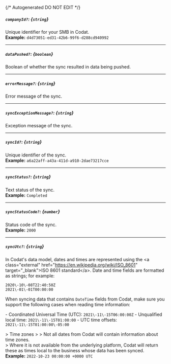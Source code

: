 {/* Autogenerated DO NOT EDIT  */}
##### `companyId?`: *{`string`}*
Unique identifier for your SMB in Codat.
<br/>
**Example:** `d4d73051-ed31-42b6-99f6-d288cd940992`

---
##### `dataPushed?`: *{`boolean`}*
Boolean of whether the sync resulted in data being pushed.

---
##### `errorMessage?`: *{`string`}*
Error message of the sync.

---
##### `syncExceptionMessage?`: *{`string`}*
Exception message of the sync.

---
##### `syncId?`: *{`string`}*
Unique identifier of the sync.
<br/>
**Example:** `a6a22aff-a43a-411d-a910-2dae73217cce`

---
##### `syncStatus?`: *{`string`}*
Text status of the sync.
<br/>
**Example:** `Completed`

---
##### `syncStatusCode?`: *{`number`}*
Status code of the sync.
<br/>
**Example:** `2000`

---
##### `syncUtc?`: *{`string`}*
In Codat's data model, dates and times are represented using the \<a class\="external" href\="https://en.wikipedia.org/wiki/ISO_8601" target\="_blank"\>ISO 8601 standard\</a\>. Date and time fields are formatted as strings; for example:

```
2020\-10\-08T22:40:50Z
2021\-01\-01T00:00:00
```



When syncing data that contains `DateTime` fields from Codat, make sure you support the following cases when reading time information:

\- Coordinated Universal Time (UTC): `2021\-11\-15T06:00:00Z`
\- Unqualified local time: `2021\-11\-15T01:00:00`
\- UTC time offsets: `2021\-11\-15T01:00:00\-05:00`

\> Time zones
\> 
\> Not all dates from Codat will contain information about time zones.  
\> Where it is not available from the underlying platform, Codat will return these as times local to the business whose data has been synced.
<br/>
**Example:** `2022-10-23 00:00:00 +0000 UTC`


